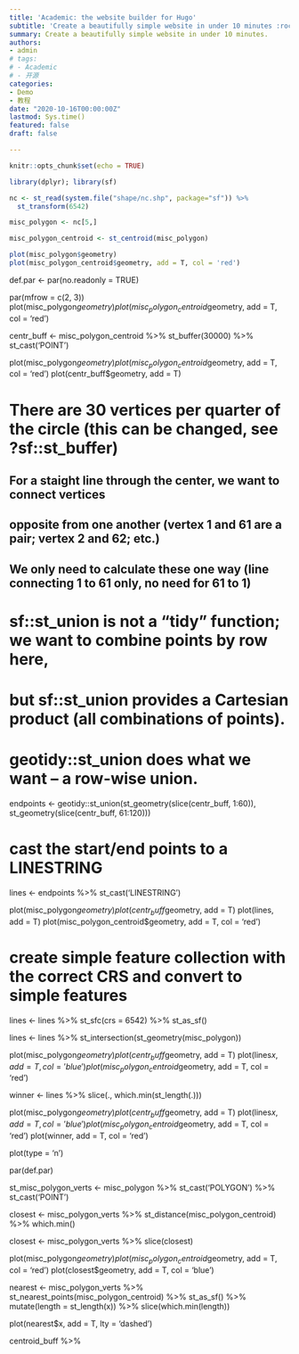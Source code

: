 ```yaml
---
title: 'Academic: the website builder for Hugo'
subtitle: 'Create a beautifully simple website in under 10 minutes :rocket:'
summary: Create a beautifully simple website in under 10 minutes.
authors:
- admin
# tags:
# - Academic
# - 开源
categories:
- Demo
- 教程
date: "2020-10-16T00:00:00Z"
lastmod: Sys.time()
featured: false
draft: false

---
```


```r
knitr::opts_chunk$set(echo = TRUE)
```

```r
library(dplyr); library(sf)

nc <- st_read(system.file("shape/nc.shp", package="sf")) %>% 
  st_transform(6542)

misc_polygon <- nc[5,]

misc_polygon_centroid <- st_centroid(misc_polygon)

plot(misc_polygon$geometry)
plot(misc_polygon_centroid$geometry, add = T, col = 'red')
```


def.par <- par(no.readonly = TRUE)

par(mfrow = c(2, 3))
plot(misc_polygon$geometry)
plot(misc_polygon_centroid$geometry, add = T, col = 'red')

centr_buff <- misc_polygon_centroid %>% 
  st_buffer(30000) %>% 
  st_cast('POINT')

plot(misc_polygon$geometry)
plot(misc_polygon_centroid$geometry, add = T, col = 'red')
plot(centr_buff$geometry, add = T)

# There are 30 vertices per quarter of the circle (this can be changed, see ?sf::st_buffer)
##  For a staight line through the center, we want to connect vertices
##    opposite from one another (vertex 1 and 61 are a pair; vertex 2 and 62; etc.)
##  We only need to calculate these one way (line connecting 1 to 61 only, no need for 61 to 1)

# sf::st_union is not a "tidy" function; we want to combine points by row here,
#   but sf::st_union provides a Cartesian product (all combinations of points).
#   geotidy::st_union does what we want -- a row-wise union.

endpoints <- geotidy::st_union(st_geometry(slice(centr_buff, 1:60)),
                               st_geometry(slice(centr_buff, 61:120)))

# cast the start/end points to a LINESTRING
lines <- endpoints %>% 
  st_cast('LINESTRING')

plot(misc_polygon$geometry)
plot(centr_buff$geometry, add = T)
plot(lines, add = T)
plot(misc_polygon_centroid$geometry, add = T, col = 'red')

# create simple feature collection with the correct CRS and convert to simple features
lines <-  lines %>% 
  st_sfc(crs = 6542) %>%
  st_as_sf()


lines <- lines %>% 
  st_intersection(st_geometry(misc_polygon))

plot(misc_polygon$geometry)
plot(centr_buff$geometry, add = T)
plot(lines$x, add = T, col = 'blue')
plot(misc_polygon_centroid$geometry, add = T, col = 'red')

winner <- lines %>% 
  slice(., which.min(st_length(.)))

plot(misc_polygon$geometry)
plot(centr_buff$geometry, add = T)
plot(lines$x, add = T, col = 'blue')
plot(misc_polygon_centroid$geometry, add = T, col = 'red')
plot(winner, add = T, col = 'red')

plot(type = 'n')

par(def.par)






st_misc_polygon_verts <- misc_polygon %>% 
  st_cast('POLYGON') %>% 
  st_cast('POINT')

closest <- misc_polygon_verts %>% 
  st_distance(misc_polygon_centroid) %>% 
  which.min()

closest <- misc_polygon_verts %>% 
  slice(closest)

plot(misc_polygon$geometry)
plot(misc_polygon_centroid$geometry, add = T, col = 'red')
plot(closest$geometry, add = T, col = 'blue')



nearest <- misc_polygon_verts %>% 
  st_nearest_points(misc_polygon_centroid) %>% 
  st_as_sf() %>% 
  mutate(length = st_length(x)) %>% 
  slice(which.min(length))

plot(nearest$x, add = T, lty = 'dashed')



centroid_buff %>% 

